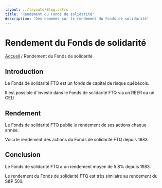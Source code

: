 ```yaml
---
layout: ../layouts/Blog.astro
title: 'Rendement du Fonds de solidarité'
description: 'Des données sur le rendement du Fonds de solidarité'
---
```



# Rendement du Fonds de solidarité

[Accueil](/) / Rendement du Fonds de solidarité

## Introduction

Le Fonds de solidarité FTQ est un fonds de capital de risque québécois.

Il est possible d'investir dans le Fonds de solidarité FTQ via un REER ou un CELI.

## Rendement

Le Fonds de solidarité FTQ publie le rendement de ses actions chaque année.

Voici le rendement des actions du Fonds de solidarité FTQ depuis 1983.

<FondsFTQ client:load />

## Conclusion

Le Fonds de solidarité FTQ a un rendement moyen de 5.8% depuis 1983.

Le rendement du Fonds de solidarité FTQ est très similaire au rendement du S&P 500.
